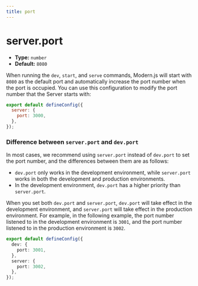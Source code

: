 ```yaml
---
title: port
---
```


# server.port

- **Type:** `number`
- **Default:** `8080`

When running the `dev`, `start`, and `serve` commands, Modern.js will start with `8080` as the default port and automatically increase the port number when the port is occupied. You can use this configuration to modify the port number that the Server starts with:

```js title="modern.config.ts"
export default defineConfig({
  server: {
    port: 3000,
  },
});
```

### Difference between `server.port` and `dev.port`

In most cases, we recommend using `server.port` instead of `dev.port` to set the port number, and the differences between them are as follows:

- `dev.port` only works in the development environment, while `server.port` works in both the development and production environments.
- In the development environment, `dev.port` has a higher priority than `server.port`.

When you set both `dev.port` and `server.port`, `dev.port` will take effect in the development environment, and `server.port` will take effect in the production environment. For example, in the following example, the port number listened to in the development environment is `3001`, and the port number listened to in the production environment is `3002`.

```ts title="modern.config.ts"
export default defineConfig({
  dev: {
    port: 3001,
  },
  server: {
    port: 3002,
  },
});
```


<RsbuildConfig configName="server.port" />
